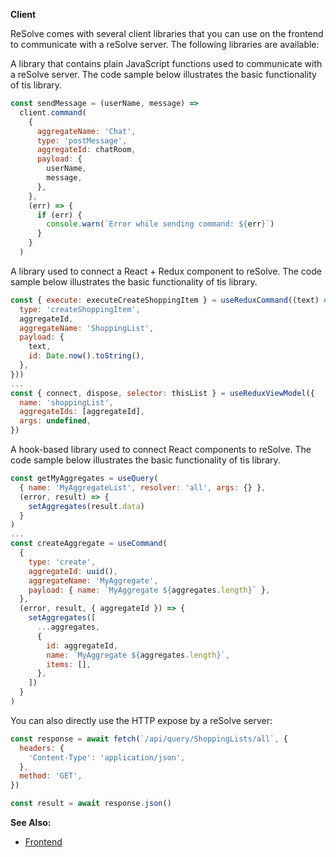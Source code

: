 
**Client**

ReSolve comes with several client libraries that you can use on the frontend to communicate with a reSolve server. The following libraries are available:

<Tabs>
<TabItem value="client" label="@resolve-js/client" default>

A library that contains plain JavaScript functions used to communicate with a reSolve server. The code sample below illustrates the basic functionality of tis library.

```js
const sendMessage = (userName, message) =>
  client.command(
    {
      aggregateName: 'Chat',
      type: 'postMessage',
      aggregateId: chatRoom,
      payload: {
        userName,
        message,
      },
    },
    (err) => {
      if (err) {
        console.warn(`Error while sending command: ${err}`)
      }
    }
  )
```

</TabItem>
<TabItem value="redux" label="@resolve-js/redux">

A library used to connect a React + Redux component to reSolve. The code sample below illustrates the basic functionality of tis library.

```js
const { execute: executeCreateShoppingItem } = useReduxCommand((text) => ({
  type: 'createShoppingItem',
  aggregateId,
  aggregateName: 'ShoppingList',
  payload: {
    text,
    id: Date.now().toString(),
  },
}))
...
const { connect, dispose, selector: thisList } = useReduxViewModel({
  name: 'shoppingList',
  aggregateIds: [aggregateId],
  args: undefined,
})
```

</TabItem>
<TabItem value="reactHooks" label="@resolve-js/react-hooks">

A hook-based library used to connect React components to reSolve. The code sample below illustrates the basic functionality of tis library.

```js
const getMyAggregates = useQuery(
  { name: 'MyAggregateList', resolver: 'all', args: {} },
  (error, result) => {
    setAggregates(result.data)
  }
)
...
const createAggregate = useCommand(
  {
    type: 'create',
    aggregateId: uuid(),
    aggregateName: 'MyAggregate',
    payload: { name: `MyAggregate ${aggregates.length}` },
  },
  (error, result, { aggregateId }) => {
    setAggregates([
      ...aggregates,
      {
        id: aggregateId,
        name: `MyAggregate ${aggregates.length}`,
        items: [],
      },
    ])
  }
)
```

</TabItem>
</Tabs>

You can also directly use the HTTP expose by a reSolve server:

```js
const response = await fetch(`/api/query/ShoppingLists/all`, {
  headers: {
    'Content-Type': 'application/json',
  },
  method: 'GET',
})

const result = await response.json()
```

**See Also:**

- [Frontend](../../frontend.md)
